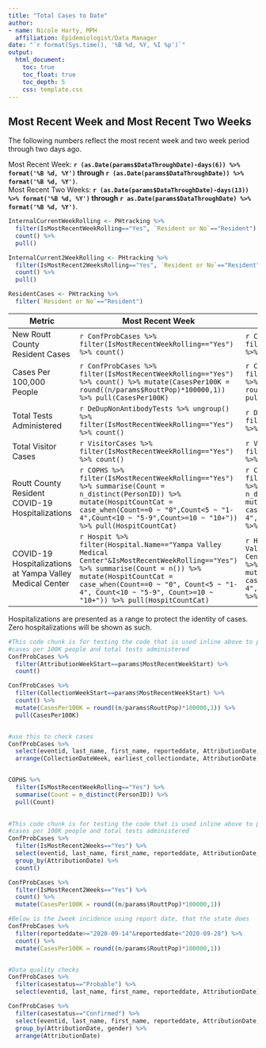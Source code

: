 ```yaml
---
title: "Total Cases to Date"
author:
- name: Nicole Harty, MPH
  affiliation: Epidemiologist/Data Manager
date: "`r format(Sys.time(), '%B %d, %Y, %I %p')`"
output: 
  html_document:
    toc: true
    toc_float: true
    toc_depth: 5
    css: template.css
---
```


## Most Recent Week and Most Recent Two Weeks 
The following numbers reflect the most recent week and two week period through two days ago.   
  
Most Recent Week: **`r (as.Date(params$DataThroughDate)-days(6)) %>% format('%B %d, %Y')` through `r (as.Date(params$DataThroughDate)) %>% format('%B %d, %Y')`**.  
Most Recent Two Weeks: **`r (as.Date(params$DataThroughDate)-days(13)) %>% format('%B %d, %Y')` through `r as.Date(params$DataThroughDate) %>% format('%B %d, %Y')`**.  

```r
InternalCurrentWeekRolling <- PHtracking %>%  
  filter(IsMostRecentWeekRolling=="Yes", `Resident or No`=="Resident") %>% 
  count() %>%
  pull()

InternalCurrent2WeekRolling <- PHtracking %>%  
  filter(IsMostRecent2WeeksRolling=="Yes", `Resident or No`=="Resident") %>% 
  count() %>%
  pull()

ResidentCases <- PHtracking %>% 
  filter(`Resident or No`=="Resident")

```


|Metric|Most Recent Week|Most Recent Two Weeks|
|-----|------|-----|
|New Routt County Resident Cases|`r ConfProbCases %>% filter(IsMostRecentWeekRolling=="Yes") %>% count()`|`r ConfProbCases %>% filter(IsMostRecent2WeeksRolling=="Yes") %>% count()`|  
|Cases Per 100,000 People|`r ConfProbCases %>% filter(IsMostRecentWeekRolling=="Yes") %>% count() %>% mutate(CasesPer100K = round((n/params$RouttPop)*100000,1)) %>% pull(CasesPer100K)`|`r ConfProbCases %>% filter(IsMostRecent2WeeksRolling=="Yes") %>% count() %>% mutate(CasesPer100K = round((n/params$RouttPop)*100000,1)) %>% pull(CasesPer100K)`|  
|Total Tests Administered|`r DeDupNonAntibodyTests %>% ungroup() %>% filter(IsMostRecentWeekRolling=="Yes") %>% count()`|`r DeDupNonAntibodyTests %>% ungroup() %>% filter(IsMostRecent2WeeksRolling=="Yes") %>% count()`|  
|Total Visitor Cases|`r VisitorCases %>%  filter(IsMostRecentWeekRolling=="Yes") %>% count()`|`r VisitorCases %>%  filter(IsMostRecent2WeeksRolling=="Yes") %>% count()`|
|Routt County Resident COVID-19 Hospitalizations|`r COPHS %>% filter(IsMostRecentWeekRolling=="Yes") %>% summarise(Count = n_distinct(PersonID)) %>% mutate(HospitCountCat = case_when(Count==0 ~ "0",Count<5 ~ "1-4",Count<10 ~ "5-9",Count>=10 ~ "10+")) %>% pull(HospitCountCat)`|`r COPHS %>% filter(IsMostRecent2WeeksRolling=="Yes") %>% summarise(Count = n_distinct(PersonID)) %>% mutate(HospitCountCat = case_when(Count==0 ~ "0",Count<5 ~ "1-4",Count<10 ~ "5-9",Count>=10 ~ "10+")) %>% pull(HospitCountCat)`|
|COVID-19 Hospitalizations at Yampa Valley Medical Center|`r Hospit %>% filter(Hospital.Name=="Yampa Valley Medical Center"&IsMostRecentWeekRolling=="Yes") %>% summarise(Count = n()) %>% mutate(HospitCountCat = case_when(Count==0 ~ "0", Count<5 ~ "1-4", Count<10 ~ "5-9", Count>=10 ~ "10+")) %>% pull(HospitCountCat)`|`r Hospit %>% filter(Hospital.Name=="Yampa Valley Medical Center"&IsMostRecent2WeeksRolling=="Yes") %>% summarise(Count = n()) %>% mutate(HospitCountCat = case_when(Count==0 ~ "0",Count<5 ~ "1-4",Count<10 ~ "5-9",Count>=10 ~ "10+")) %>% pull(HospitCountCat)`|  
<!--|New Resident Cases, Routt County Public Health Internal Tracking|`r ResidentCases %>% filter(IsMostRecentWeekRolling=="Yes") %>% count()`|`r ResidentCases %>% filter(IsMostRecent2WeeksRolling=="Yes") %>% count()`|-->
  
Hospitalizations are presented as a range to protect the identity of cases. Zero hospitalizations will be shown as such.

```r
#This code chunk is for testing the code that is used inline above to produce number of incident cases in the current week,
#cases per 100K people and total tests administered
ConfProbCases %>%
  filter(AttributionWeekStart==params$MostRecentWeekStart) %>%
  count()

ConfProbCases %>%
  filter(CollectionWeekStart==params$MostRecentWeekStart) %>%
  count() %>%
  mutate(CasesPer100K = round((n/params$RouttPop)*100000,1)) %>%
  pull(CasesPer100K)


#use this to check cases
ConfProbCases %>%
  select(eventid, last_name, first_name, reporteddate, AttributionDate, CollectionDateWeek, earliest_collectiondate) %>%
  arrange(CollectionDateWeek, earliest_collectiondate, AttributionDate)


COPHS %>%
  filter(IsMostRecentWeekRolling=="Yes") %>%
  summarise(Count = n_distinct(PersonID)) %>%
  pull(Count)
  
```
```r
#This code chunk is for testing the code that is used inline above to produce number of incident cases in the current week,
#cases per 100K people and total tests administered
ConfProbCases %>%
  filter(IsMostRecent2Weeks=="Yes") %>%
  select(eventid, last_name, first_name, reporteddate, AttributionDate, casestatus) %>%
  group_by(AttributionDate) %>%
  count()

ConfProbCases %>%
  filter(IsMostRecent2Weeks=="Yes") %>%
  count() %>%
  mutate(CasesPer100K = round((n/params$RouttPop)*100000,1))

#Below is the 2week incidence using report date, that the state does
ConfProbCases %>%
  filter(reporteddate>="2020-09-14"&reporteddate<"2020-09-28") %>%
  count() %>%
  mutate(CasesPer100K = round((n/params$RouttPop)*100000,1))


#Data quality checks
ConfProbCases %>%
  filter(casestatus=="Probable") %>%
  select(eventid, last_name, first_name, reporteddate, AttributionDate)

ConfProbCases %>%
  filter(casestatus=="Confirmed") %>%
  select(eventid, last_name, first_name, reporteddate, AttributionDate, gender) %>%
  group_by(AttributionDate, gender) %>%
  arrange(AttributionDate)
```

